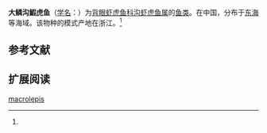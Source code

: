 {{Speciesbox
| taxon = Oxyurichthys macrolepis
| authority = Chu et Wu, 1963<ref name='id8357'>{{cite web| url =http://www.bioinfo.cn/db05/BjdwSpecies.php?action=view&id=8357| title =大鳞沟鰕虎鱼| work =中国动物物种编目数据库| publisher =中国科学院微生物研究所| author =中国科学院动物研究所| accessdate =2009-04-16| deadurl =yes| archiveurl =https://web.archive.org/web/20160305025105/http://www.bioinfo.cn/db05/BjdwSpecies.php?action=view&id=8357| archivedate =2016-03-05}}</ref>
}}

'''大鳞沟鰕虎鱼'''（[[学名|学名]]：{{lang|la|''Oxyurichthys macrolepis''}}）为[[背眼虾虎鱼科|背眼虾虎鱼科]][[沟虾虎鱼属|沟虾虎鱼属]]的[[鱼类|鱼类]]。在中国，分布于[[东海|东海]]等海域。该物种的模式产地在浙江。<ref name='id8357'/>

== 参考文献 ==
{{reflist}}

== 扩展阅读 ==
{{refbegin}}
{{wikispecies-inline|Oxyurichthys macrolepis|大鳞沟鰕虎鱼}}
{{refend}}

{{taxonbar}}

{{虾虎鱼目小作品}}
[[Category:溝鰕虎屬|macrolepis]]